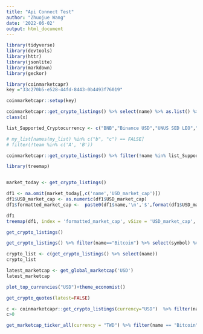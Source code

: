 ```yaml
---
title: "Api Connect Test"
author: "Zhuojue Wang"
date: '2022-06-02'
output: html_document
---
```


```r
library(tidyverse)
library(devtools)
library(httr)
library(jsonlite)
library(markdown)
library(geckor)
```
```r
library(coinmarketcapr)
key ="33c270b5-e528-44fd-8443-0b4493f76019"

coinmarketcapr::setup(key)
```


```r
coinmarketcapr::get_crypto_listings() %>% select(name) %>% as.list() %>% unlist(use.names=FALSE)
class(x)
```
```r
list_Supported_Cryptocurrency <- c("BNB","Binance USD","UNUS SED LEO","Cronos","NEAR Protocol","FTX Token","VeChain","Hedera","KuCoin Token","Elrond","TrueUSD","Theta Network","Helium","Huobi Token","Klaytn","eCash","BitTorrent-New","IOTA","Pax Dollar","Neo","Neutrino USD","PancakeSwap","Stacks","USDD","Nexo","OKB","Zilliqa","Celo","Decred","Harmony","Amp","Arweave","NEM","XDC Network","Holo","Gate Token","Fei USD","Bitcoin Gold","Kadena")

# my_list[names(my_list) %in% c("b", "c") == FALSE]
# filter(!team %in% c('A', 'B'))

coinmarketcapr::get_crypto_listings() %>% filter(!name %in% list_Supported_Cryptocurrency) %>% select(name) 
```

```r
library(treemap)


market_today <- get_crypto_listings()

df1 <- na.omit(market_today[,c('name','USD_market_cap')])
df1$USD_market_cap <- as.numeric(df1$USD_market_cap)
df1$formatted_market_cap <-  paste0(df1$name,'\n','$',format(df1$USD_market_cap,big.mark = ',',scientific = F, trim = T))

df1
treemap(df1, index = 'formatted_market_cap', vSize = 'USD_market_cap', title = 'Cryptocurrency Market Cap', fontsize.labels=c(12, 8), palette="RdYlBu")

```


```r
get_crypto_listings()
```


```r
get_crypto_listings() %>% filter(name=="Bitcoin") %>% select(symbol) %>% tolower()
```

```r
crypto_list <- c(get_crypto_listings() %>% select(name))
crypto_list
```
```r
latest_marketcap <- get_global_marketcap('USD')
latest_marketcap
```

```r
plot_top_currencies("USD")+theme_economist()
```
```r
get_crypto_quotes(latest=FALSE)
```

```r
c <- coinmarketcapr::get_crypto_listings(currency="USD")  %>% filter(name == "Bitcoin") %>% select("USD_percent_change_24h") 
c>0
```


```r
get_marketcap_ticker_all(currency = "TWD") %>% filter(name == "Bitcoin") 
```

